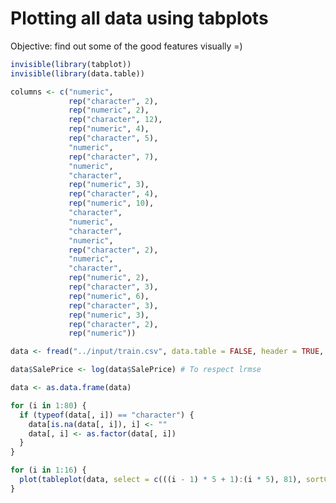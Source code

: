 # Plotting all data using tabplots

Objective: find out some of the good features visually =)

```r
invisible(library(tabplot))
invisible(library(data.table))

columns <- c("numeric",
             rep("character", 2),
             rep("numeric", 2),
             rep("character", 12),
             rep("numeric", 4),
             rep("character", 5),
             "numeric",
             rep("character", 7),
             "numeric",
             "character",
             rep("numeric", 3),
             rep("character", 4),
             rep("numeric", 10),
             "character",
             "numeric",
             "character",
             "numeric",
             rep("character", 2),
             "numeric",
             "character",
             rep("numeric", 2),
             rep("character", 3),
             rep("numeric", 6),
             rep("character", 3),
             rep("numeric", 3),
             rep("character", 2),
             rep("numeric"))

data <- fread("../input/train.csv", data.table = FALSE, header = TRUE, sep = ",", colClasses = columns)

data$SalePrice <- log(data$SalePrice) # To respect lrmse

data <- as.data.frame(data)

for (i in 1:80) {
  if (typeof(data[, i]) == "character") {
    data[is.na(data[, i]), i] <- ""
    data[, i] <- as.factor(data[, i])
  }
}

for (i in 1:16) {
  plot(tableplot(data, select = c(((i - 1) * 5 + 1):(i * 5), 81), sortCol = 6, nBins = 73, plot = FALSE), fontsize = 12, title = paste("log(SalePrice) vs ", paste(colnames(data)[((i - 1) * 5 + 1):(i * 5)], collapse = "+"), sep = ""), showTitle = TRUE, fontsize.title = 12)
}

```